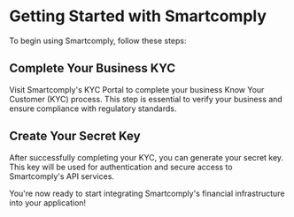 # Getting Started with Smartcomply

To begin using Smartcomply, follow these steps:

## Complete Your Business KYC

Visit Smartcomply's KYC Portal to complete your business Know Your Customer (KYC) process. This step is essential to verify your business and ensure compliance with regulatory standards.

## Create Your Secret Key

After successfully completing your KYC, you can generate your secret key. This key will be used for authentication and secure access to Smartcomply's API services.

You're now ready to start integrating Smartcomply's financial infrastructure into your application!
